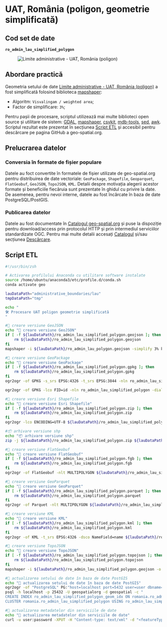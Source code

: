 
# UAT, România  (poligon, geometrie simplificată)

## Cod set de date

**`ro_admin_lau_simplified_polygon`**

<figure style={{ textAlign: "center" }}>
  <img src='https://services.geo-spatial.org/data/thumbnails/administrative-boundaries/lau/ro-admin-lau-simplified-polygon.svg' alt="Limite administrative - UAT, România (poligon)" />
</figure>

## Abordare practică

Geometria setului de date [Limite administrative - UAT, România (poligon)](https://services.geo-spatial.org/geonetwork/srv/eng/catalog.search#/metadata/5d90a442-0659-4ad9-9af1-9b890b2ff0c8) a fost simplificată folosind biblioteca [mapshaper](https://mapshaper.org/):
* Algoritm: `Visvalingam / weighted area`;
* Factor de simplificare: `3%`;

Pentru pașii de procesare, scriptul utilizează mai multe biblioteci open source și utilitare de sistem: [GDAL](https://gdal.org), [mapshaper](https://mapshaper.org/), [csvkit](https://csvkit.readthedocs.io/en/latest/), [mdb-tools](https://mdbtools.github.io/), [sed](https://www.gnu.org/software/sed/manual/sed.html), [awk](https://www.gnu.org/software/gawk/manual/gawk.html). Scriptul rezultat este prezentat în secțiunea [Script ETL](#script-etl) și accesibil pentru descărcare pe pagina GitHub a geo-spatial.org.

## Prelucrarea datelor

### Conversia în formate de fișier populare

Datele au foct convertite în formatele de fișier utilizate de geo-spatial.org pentru distribuirea de date vectoriale: `GeoPackage`, `Shapefile`, `Geoparquet`, `FlatGeobuf`, `GeoJSON`, `TopoJSON`, `KML`. Detalii despre motivația alegerii acestor formate și beneficiile fiecăruia sunt prezentate în ghidul cu privire la date. De asemenea, pentru nevoi interne, datele au fost încărcate în baza de date PostgreSQL/PostGIS.

### Publicarea datelor

Datele au fost documentate în [Catalogul geo-spatial.org](https://services.geo-spatial.org/geonetwork/srv/eng/catalog.search#/metadata/f00bfc1b-aba6-4f26-a81a-dba0e188a6b7) și puse la dispoziție pentru download/access prin protocolul HTTP și prin intermediul serviciilor standardizate OGC. Pentru mai multe detalii accesați [Catalogul](https://services.geo-spatial.org/geonetwork/srv/eng/catalog.search#/metadata/f00bfc1b-aba6-4f26-a81a-dba0e188a6b7) și/sau secțiunea [Descărcare](../../../descarcare/date/administrative-boundaries).

## Script ETL

```bash title="ro_admin_lau_simplified_polygon.sh"
#!/usr/bin/zsh

# Activarea profilului Anaconda cu utilitare software instalate
source /home/ubuntu/anaconda3/etc/profile.d/conda.sh
conda activate geo

lauDataPath="administrative_boundaries/lau"
tmpDataPath="tmp"

echo "
🛠 Procesare UAT poligon geometrie simplificată
"

#💾 creare versiune GeoJSON
echo "💾 creare versiune GeoJSON"
if [ -f ${lauDataPath}/ro_admin_lau_simplified_polygon.geojson ]; then
    rm ${lauDataPath}/ro_admin_lau_simplified_polygon.geojson
fi
mapshaper -i ${lauDataPath}/ro_admin_lau_polygon.geojson -simplify 3% keep-shapes -o ${lauDataPath}/ro_admin_lau_simplified_polygon.geojson

#💾 creare versiune GeoPackage
echo "💾 creare versiune GeoPackage"
if [ -f ${lauDataPath}/ro_admin_lau_simplified_polygon.gpkg ]; then
    rm ${lauDataPath}/ro_admin_lau_simplified_polygon.gpkg
fi
ogr2ogr -of GPKG -s_srs EPSG:4326 -t_srs EPSG:3844 -nln ro_admin_lau_simplified_polygon_int ${lauDataPath}/ro_admin_lau_simplified_polygon_int.gpkg ${lauDataPath}/ro_admin_lau_simplified_polygon.geojson

ogr2ogr -of GPKG -lco FID=id -nln ro_admin_lau_simplified_polygon -dialect sqlite -sql "SELECT geom AS geometry, * FROM ro_admin_lau_simplified_polygon_int" ${lauDataPath}/ro_admin_lau_simplified_polygon.gpkg ${lauDataPath}/ro_admin_lau_simplified_polygon_int.gpkg

#💾 creare versiune Esri Shapefile
echo "💾 creare versiune Esri Shapefile"
if [ -f ${lauDataPath}/ro_admin_lau_simplified_polygon.zip ]; then
    rm ${lauDataPath}/ro_admin_lau_simplified_polygon.zip
fi
ogr2ogr -lco ENCODING=UTF-8 ${lauDataPath}/ro_admin_lau_simplified_polygon.shp ${lauDataPath}/ro_admin_lau_simplified_polygon.gpkg

#📦 arhivare versiune shp
echo "📦 arhivare versiune shp"
zip -j ${lauDataPath}/ro_admin_lau_simplified_polygon.zip ${lauDataPath}/ro_admin_lau_simplified_polygon.dbf ${lauDataPath}/ro_admin_lau_simplified_polygon.shp ${lauDataPath}/ro_admin_lau_simplified_polygon.prj ${lauDataPath}/ro_admin_lau_simplified_polygon.shx ${lauDataPath}/ro_admin_lau_simplified_polygon.cpg

#💾 creare versiune FlatGeobuf
echo "💾 creare versiune FlatGeobuf"
if [ -f ${lauDataPath}/ro_admin_lau_simplified_polygon.fgb ]; then
    rm ${lauDataPath}/ro_admin_lau_simplified_polygon.fgb
fi
ogr2ogr -of FlatGeobuf -nlt MULTIPOLYGON ${lauDataPath}/ro_admin_lau_simplified_polygon.fgb ${lauDataPath}/ro_admin_lau_simplified_polygon.gpkg

#💾 creare versiune GeoParquet
echo "💾 creare versiune GeoParquet"
if [ -f ${lauDataPath}/ro_admin_lau_simplified_polygon.parquet ]; then
    rm ${lauDataPath}/ro_admin_lau_simplified_polygon.parquet
fi
ogr2ogr -of Parquet -nlt MULTIPOLYGON ${lauDataPath}/ro_admin_lau_simplified_polygon.parquet ${lauDataPath}/ro_admin_lau_simplified_polygon.gpkg

#💾 creare versiune KML
echo "💾 creare versiune KML"
if [ -f ${lauDataPath}/ro_admin_lau_simplified_polygon.kml ]; then
    rm ${lauDataPath}/ro_admin_lau_simplified_polygon.kml
fi
ogr2ogr -of KML -t_srs EPSG:4326 -dsco NameField=name ${lauDataPath}/ro_admin_lau_simplified_polygon.kml ${lauDataPath}/ro_admin_lau_simplified_polygon.gpkg

#💾 creare versiune TopoJSON
echo "💾 creare versiune TopoJSON"
if [ -f ${lauDataPath}/ro_admin_lau_simplified_polygon.topojson ]; then
    rm ${lauDataPath}/ro_admin_lau_simplified_polygon.topojson
fi
mapshaper -i ${lauDataPath}/ro_admin_lau_simplified_polygon.geojson -o format=topojson ${lauDataPath}/ro_admin_lau_simplified_polygon.topojson

#💾 actualizarea setului de date în baza de date PostGIS
echo "💾 actualizarea setului de date în baza de date PostGIS"
ogr2ogr -of "PostgreSQL" PG:"host=localhost port=5432 user=user dbname=geospatial password=password" -lco schema=romania -lco GEOMETRY_NAME=geom -lco overwrite=yes  -lco LAUNDER=NO -nlt MULTIPOLYGON ${lauDataPath}/ro_admin_lau_simplified_polygon.gpkg ro_admin_lau_simplified_polygon -skipfailures -overwrite
psql -h localhost -p 25432 -U geospatialorg -d geospatial -c "
CREATE INDEX ro_admin_lau_simplified_polygon_geom_idx ON romania.ro_admin_lau_simplified_polygon USING GIST (geom);
CLUSTER romania.ro_admin_lau_simplified_polygon USING ro_admin_lau_simplified_polygon_geom_idx;"

#💾 actualizarea metadatelor din serviciile de date
echo "💾 actualizarea metadatelor din serviciile de date"
curl -u user:password -XPUT -H "Content-type: text/xml" -d "<featureType><abstract>Set de date este derivat din stratul "Limite administrative - UAT, România (poligon)". Geometria originală a fost simplificată pentru scenariile în care este nevoie de o afișare rapidă a datelor sau reprezentarea la scări mici (ex: aplicații cartografice web). Actualizare 05.05.2025.</abstract><enabled>true</enabled></featureType>" http://localhost:8080/geoserver/rest/workspaces/limite-administrative/datastores/romania/featuretypes/ro_admin_lau_simplified_polygon
```
